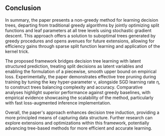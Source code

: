## Conclusion

In summary, the paper presents a non-greedy method for learning decision trees, departing from traditional greedy algorithms by jointly optimizing split functions and leaf parameters at all tree levels using stochastic gradient descent. This approach offers a solution to suboptimal trees generated by greedy procedures and opens avenues for future extensions, allowing for efficiency gains through sparse split function learning and application of the kernel trick.

The proposed framework bridges decision tree learning with latent structured prediction, treating split decisions as latent variables and enabling the formulation of a piecewise, smooth upper bound on empirical loss. Experimentally, the paper demonstrates effective tree pruning during training by tuning the key hyper-parameter ν, alongside SGD learning rate η, to construct trees balancing complexity and accuracy. Comparative analyses highlight superior performance against greedy baselines, with empirical evidence showcasing the scalability of the method, particularly with fast loss-augmented inference implementation.

Overall, the paper's approach enhances decision tree induction, providing a more principled means of capturing data structure. Further research can explore extensions and optimizations within this framework, potentially advancing tree-based methods for more efficient and accurate learning.

